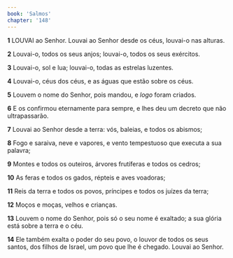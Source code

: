 ```yaml
---
book: 'Salmos'
chapter: '148'
---
```


**1** LOUVAI ao Senhor. Louvai ao Senhor desde os céus, louvai-o nas alturas.

**2** Louvai-o, todos os seus anjos; louvai-o, todos os seus exércitos.

**3** Louvai-o, sol e lua; louvai-o, todas as estrelas luzentes.

**4** Louvai-o, céus dos céus, e as águas que estão sobre os céus.

**5** Louvem o nome do Senhor, pois mandou, e _logo_ foram criados.

**6** E os confirmou eternamente para sempre, e lhes deu um decreto que não ultrapassarão.

**7** Louvai ao Senhor desde a terra: vós, baleias, e todos os abismos;

**8** Fogo e saraiva, neve e vapores, e vento tempestuoso que executa a sua palavra;

**9** Montes e todos os outeiros, árvores frutíferas e todos os cedros;

**10** As feras e todos os gados, répteis e aves voadoras;

**11** Reis da terra e todos os povos, príncipes e todos os juízes da terra;

**12** Moços e moças, velhos e crianças.

**13** Louvem o nome do Senhor, pois só o seu nome é exaltado; a sua glória está sobre a terra e o céu.

**14** Ele também exalta o poder do seu povo, o louvor de todos os seus santos, dos filhos de Israel, um povo que lhe é chegado. Louvai ao Senhor.
